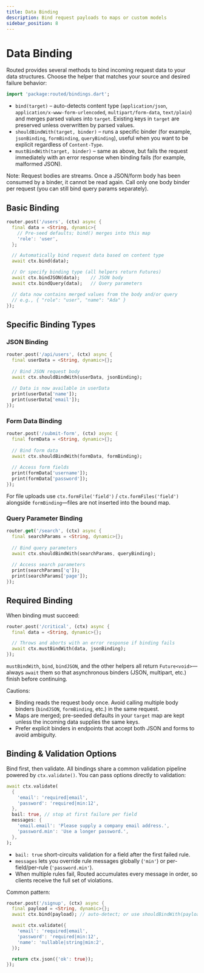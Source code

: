 ```yaml
---
title: Data Binding
description: Bind request payloads to maps or custom models
sidebar_position: 8
---
```


# Data Binding

Routed provides several methods to bind incoming request data to your data structures. Choose the helper that matches your source and desired failure behavior:

```dart title="Import binding helpers"
import 'package:routed/bindings.dart';
```

- `bind(target)` – auto-detects content type (`application/json`, `application/x-www-form-urlencoded`, `multipart/form-data`, `text/plain`) and merges parsed values into `target`. Existing keys in `target` are preserved unless overwritten by parsed values.
- `shouldBindWith(target, binder)` – runs a specific binder (for example, `jsonBinding`, `formBinding`, `queryBinding`), useful when you want to be explicit regardless of `Content-Type`.
- `mustBindWith(target, binder)` – same as above, but fails the request immediately with an error response when binding fails (for example, malformed JSON).

Note: Request bodies are streams. Once a JSON/form body has been consumed by a binder, it cannot be read again. Call only one body binder per request (you can still bind query params separately).

## Basic Binding

```dart
router.post('/users', (ctx) async {
  final data = <String, dynamic>{
    // Pre-seed defaults; bind() merges into this map
    'role': 'user',
  };

  // Automatically bind request data based on content type
  await ctx.bind(data);

  // Or specify binding type (all helpers return Futures)
  await ctx.bindJSON(data);    // JSON body
  await ctx.bindQuery(data);   // Query parameters

  // data now contains merged values from the body and/or query
  // e.g., { "role": "user", "name": "Ada" }
});
```

## Specific Binding Types

### JSON Binding
```dart
router.post('/api/users', (ctx) async {
  final userData = <String, dynamic>{};
  
  // Bind JSON request body
  await ctx.shouldBindWith(userData, jsonBinding);
  
  // Data is now available in userData
  print(userData['name']);
  print(userData['email']);
});
```

### Form Data Binding
```dart
router.post('/submit-form', (ctx) async {
  final formData = <String, dynamic>{};
  
  // Bind form data
  await ctx.shouldBindWith(formData, formBinding);
  
  // Access form fields
  print(formData['username']);
  print(formData['password']);
});
```

For file uploads use `ctx.formFile('field')` / `ctx.formFiles('field')` alongside `formBinding`—files are not inserted into the bound map.

### Query Parameter Binding
```dart
router.get('/search', (ctx) async {
  final searchParams = <String, dynamic>{};
  
  // Bind query parameters
  await ctx.shouldBindWith(searchParams, queryBinding);
  
  // Access search parameters
  print(searchParams['q']);
  print(searchParams['page']);
});
```

## Required Binding

When binding must succeed:

```dart
router.post('/critical', (ctx) async {
  final data = <String, dynamic>{};

  // Throws and aborts with an error response if binding fails
  await ctx.mustBindWith(data, jsonBinding);
});
```

`mustBindWith`, `bind`, `bindJSON`, and the other helpers all return `Future<void>`—always `await` them so that asynchronous binders (JSON, multipart, etc.) finish before continuing.

Cautions:
- Binding reads the request body once. Avoid calling multiple body binders (`bindJSON`, `formBinding`, etc.) in the same request.
- Maps are merged; pre-seeded defaults in your `target` map are kept unless the incoming data supplies the same keys.
- Prefer explicit binders in endpoints that accept both JSON and forms to avoid ambiguity.

## Binding & Validation Options

Bind first, then validate. All bindings share a common validation pipeline powered by `ctx.validate()`. You can pass options directly to validation:

```dart
await ctx.validate(
  {
    'email': 'required|email',
    'password': 'required|min:12',
  },
  bail: true, // stop at first failure per field
  messages: {
    'email.email': 'Please supply a company email address.',
    'password.min': 'Use a longer password.',
  },
);
```

- `bail: true` short-circuits validation for a field after the first failed rule.
- `messages` lets you override rule messages globally (`'min'`) or per-field/per-rule (`'password.min'`).
- When multiple rules fail, Routed accumulates every message in order, so clients receive the full set of violations.

Common pattern:

```dart
router.post('/signup', (ctx) async {
  final payload = <String, dynamic>{};
  await ctx.bind(payload); // auto-detect; or use shouldBindWith(payload, jsonBinding)

  await ctx.validate({
    'email': 'required|email',
    'password': 'required|min:12',
    'name': 'nullable|string|min:2',
  });

  return ctx.json({'ok': true});
});
```
